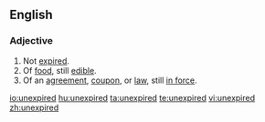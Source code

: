 ==English==
===Adjective===
{{en-adj}}
# Not [[expired]].
# Of [[food]], still [[edible]].
# Of an [[agreement]], [[coupon]], or [[law]], still [[in force]].

[[io:unexpired]]
[[hu:unexpired]]
[[ta:unexpired]]
[[te:unexpired]]
[[vi:unexpired]]
[[zh:unexpired]]